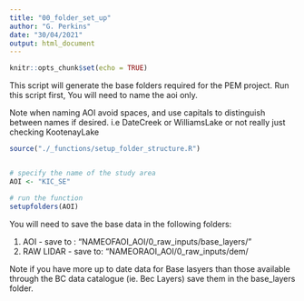 ---
title: "00_folder_set_up"
author: "G. Perkins"
date: "30/04/2021"
output: html_document
---

```{r setup, include=FALSE}
knitr::opts_chunk$set(echo = TRUE)
```

This script will generate the base folders required for the PEM project. 
Run this script first, You will need to name the aoi only.

Note when naming AOI avoid spaces, and use capitals to distinguish between names if desired. i.e DateCreek or WilliamsLake or not really just checking KootenayLake


```{r}

source("./_functions/setup_folder_structure.R")


# specify the name of the study area
AOI <- "KIC_SE"

# run the function
setupfolders(AOI)


```


You will need to save the base data in the following folders: 

1) AOI - save to : "NAMEOFAOI_AOI/0_raw_inputs/base_layers/"
2) RAW LIDAR - save to: "NAMEORAOI_AOI/0_raw_inputs/dem/

Note if you have more up to date data for Base lasyers than those available through the BC data catalogue (ie. Bec Layers) save them in the base_layers folder. 

